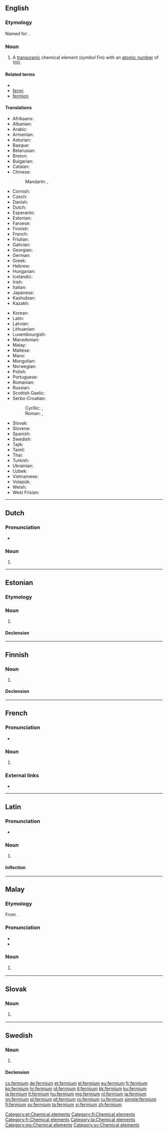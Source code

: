 {{also|Fermium}}
==English==

{{elements|Fm|einsteinium|Es|mendelevium|Md}}

===Etymology===
Named for {{w|Enrico Fermi}}.

===Noun===
{{en-noun|-}}
{{wikipedia}}

# A [[transuranic]] chemical element (''symbol'' Fm) with an [[atomic number]] of 100.

====Related terms====
* {{w|Enrico Fermi|Fermi}}
* [[fermi]]
* [[fermion]]

====Translations====
{{trans-top|chemical element}}
* Afrikaans: {{t|af|fermium}}
* Albanian: {{t|sq|fermium}}
* Arabic: {{t|ar|فرميوم|tr=fírmiyum|m}}
* Armenian: {{t|hy|ֆերմիում|tr=fermium}}
* Asturian: {{t|ast|fermiu|m}}
* Basque: {{t|eu|fermioa}}
* Belarusian: {{t|be|фермiй|tr=férmij|m}}
* Breton: {{t|br|fermiom}}
* Bulgarian: {{t|bg|фермий|m|tr=férmij}}
* Catalan: {{t|ca|fermi|m}}
* Chinese:
*: Mandarin: {{t+|cmn|鐨}}, {{t+|cmn|镄|tr=fèi}}
* Cornish: {{t|kw|fermyum}}
* Czech: {{t+|cs|fermium}}
* Danish: {{t|da|fermium}}
* Dutch: {{t+|nl|fermium|n}}
* Esperanto: {{t|eo|fermio}}
* Estonian: {{t+|et|fermium}}
* Faroese: {{t|fo|fermium}}
* Finnish: {{t+|fi|fermium}}
* French: {{t+|fr|fermium|m}}
* Friulian: {{t|fur|fermi}}
* Galician: {{t+|gl|fermio|m}}
* Georgian: {{t|ka|ფერმიუმი}}
* German: {{t+|de|Fermium|n}}
* Greek: {{t+|el|φέρμιο|n|tr=férmio}}
* Hebrew: {{t+|he|פרמיום|tr=férmiyum}}
* Hungarian: {{t+|hu|fermium}}
* Icelandic: {{t+|is|fermín}}
* Irish: {{t|ga|fearmiam}}
* Italian: {{t+|it|fermio|m}}
* Japanese: {{t+|ja|フェルミウム|tr=ferumiumu}}
* Kashubian: {{t|csb|ferm}}
* Kazakh: {{t+|kk|фермий|tr=fermii|sc=Cyrl}}
{{trans-mid}}
* Korean: {{t+|ko|페르뮴|tr=pereumyum}}
* Latin: {{t+|la|fermium|n}}
* Latvian: {{t|lv|fermijs}}
* Lithuanian: {{t+|lt|fermis}}
* Luxembourgish: {{t|lb|Fermium|n}}
* Macedonian: {{t|mk|фермиум|tr=férmium|m}}
* Malay: {{t|ms|fermium}}
* Maltese: {{t|mt|fermjum}}
* Manx: {{t|gv|fermium}}
* Mongolian: {{t|mn|ферми|tr=fermi}}
* Norwegian: {{t|no|fermium}}
* Polish: {{t+|pl|ferm|m}}
* Portuguese: {{t+|pt|férmio|m}}
* Romanian: {{t+|ro|fermiu|n}}
* Russian: {{t+|ru|фермий|m|tr=férmij}}
* Scottish Gaelic: {{t|gd|feirmiam}}
* Serbo-Croatian:
*: Cyrillic: {{t|sh|фермиj|m}}, {{t|sh|фермиjум|m}}
*: Roman: {{t+|sh|fermij|m}}, {{t|sh|fermijum|m}}
* Slovak: {{t|sk|fermium}}
* Slovene: {{t+|sl|fermij}}
* Spanish: {{t+|es|fermio|m}}
* Swedish: {{t+|sv|fermium|n}}
* Tajik: {{t|tg|fermi'}}
* Tamil: {{t|ta|வெளுகன்|tr=veLugan}}
* Thai: {{t|th|เฟอร์เมียม|tr=foemiam}}
* Turkish: {{t+|tr|fermiyum}}
* Ukrainian: {{t|uk|фермiй|tr=férmij|m}}
* Uzbek: {{t|uz|фермий|tr=fermiy|sc=Cyrl}}
* Vietnamese: {{t|vi|fecmi}}
* Volapük: {{t|vo|fermin}}
* Welsh: {{t|cy|ffermiwm}}
* West Frisian: {{t|fy|fermium}}
{{trans-bottom}}

----

==Dutch==
{{wikipedia|lang=nl}}
{{elements|Fm|einsteinium|Es|mendelevium|Md|lang=nl}}

===Pronunciation===
* {{audio|Nl-fermium.ogg|Audio|lang=nl}}

===Noun===
{{nl-noun|n|-|-}}

# {{l|en|fermium}}

----

==Estonian==

===Etymology===
{{rfe|lang=et}}

===Noun===
{{et-noun|fermiumi|fermiumi|par2=fermiumit}}

# {{l|en|fermium}}

====Declension====
{{et-decl-seminar|fermium}}
{{et-decl-õpik|n=sg|fermium|i}}

[[Category:et:Chemical elements]]

----

==Finnish==
{{wikipedia|lang=fi}}

===Noun===
{{fi-noun}}

# {{l|en|fermium}}

====Declension====
{{fi-decl-risti|fermium|||a|i=0}}

[[Category:fi:Chemical elements]]

----

==French==
{{wikipedia|lang=fr}}

===Pronunciation===
* {{IPA|/fɛʁ.mjɔm/|lang=fr}}

===Noun===
{{fr-noun|m|-}}

# {{l|en|fermium}}

===External links===
* {{R:TLFi}}

[[Category:fr:Chemical elements]]

----

==Latin==
{{wikipedia|lang=la}}

===Pronunciation===
* {{la-pronunc|fermium}}

===Noun===
{{la-noun|fermium|fermii|fermiī|n|second}}

# {{l|en|fermium}}

====Inflection====
{{la-decl-2nd-N|fermi}}

[[Category:la:Chemical elements]]

----

==Malay==
{{wikipedia|lang=ms}}
{{elements|Fm|einsteinium|Es|mendelevium|Md|lang=ms}}

===Etymology===
From {{etyl|en|ms}} {{term|fermium|lang=en}}.

===Pronunciation===
* {{IPA|[fə(r)miom]|[fə(r)miəm]|lang=ms}}
* {{rhymes|iom|jom|om|lang=ms}}

===Noun===
{{head|ms|noun}}

# {{l|en|fermium}} {{gloss|chemical element}}

[[Category:ms:Chemical elements]]

----

==Slovak==
{{elements|Fm|einsteinium|Es|mendelevium|Md|lang=sk}}

===Noun===
{{sk-noun|g=n|gen=fermia|decl=mesto}}

# {{l|en|fermium}} {{gloss|element}}

----

==Swedish==
{{wikipedia|lang=sv}}

===Noun===
{{sv-noun|n|-}}

# {{l|en|fermium}}

====Declension====
{{sv-noun-unc-irreg-n|2=fermiumet}}

[[Category:sv:Chemical elements]]

[[cs:fermium]]
[[de:fermium]]
[[et:fermium]]
[[el:fermium]]
[[eu:fermium]]
[[fr:fermium]]
[[ko:fermium]]
[[hr:fermium]]
[[id:fermium]]
[[it:fermium]]
[[kk:fermium]]
[[ku:fermium]]
[[la:fermium]]
[[lt:fermium]]
[[hu:fermium]]
[[mg:fermium]]
[[nl:fermium]]
[[ja:fermium]]
[[nn:fermium]]
[[pl:fermium]]
[[pt:fermium]]
[[ro:fermium]]
[[ru:fermium]]
[[simple:fermium]]
[[fi:fermium]]
[[sv:fermium]]
[[ta:fermium]]
[[vi:fermium]]
[[zh:fermium]]